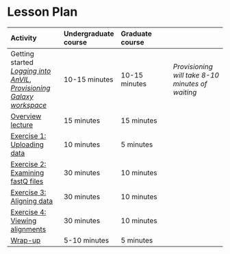 # Lesson Plan

| Activity | Undergraduate course | Graduate course | |
| :-- | :-- | :-- | :--|
| Getting started [_Logging into AnVIL_](https://jhudatascience.org/GDSCN_Book_SARS_Galaxy_on_AnVIL/student-activity-guide.html#set-up), [_Provisioning Galaxy workspace_](https://jhudatascience.org/GDSCN_Book_SARS_Galaxy_on_AnVIL/student-activity-guide.html#starting-galaxy) | 10-15 minutes | 10-15 minutes | _Provisioning will take 8-10 minutes of waiting_ |
| [Overview lecture](https://jhudatascience.org/GDSCN_Book_SARS_Galaxy_on_AnVIL/overview-video.html#overview-video) | 15 minutes | 15 minutes | 
| [Exercise 1: Uploading data](https://jhudatascience.org/GDSCN_Book_SARS_Galaxy_on_AnVIL/student-activity-guide.html#importing-data-into-galaxy) | 10 minutes | 5 minutes |
| [Exercise 2: Examining fastQ files](https://jhudatascience.org/GDSCN_Book_SARS_Galaxy_on_AnVIL/student-activity-guide.html#exercise-one-examining-fastq-files-in-galaxy) | 30 minutes | 10 minutes |
| [Exercise 3: Aligning data](https://jhudatascience.org/GDSCN_Book_SARS_Galaxy_on_AnVIL/student-activity-guide.html#exercise-two) | 30 minutes | 10 minutes |
| [Exercise 4: Viewing alignments](https://jhudatascience.org/GDSCN_Book_SARS_Galaxy_on_AnVIL/student-activity-guide.html#exercise-three-viewing-aligned-data) | 30 minutes | 10 minutes |
| [Wrap-up](https://jhudatascience.org/GDSCN_Book_SARS_Galaxy_on_AnVIL/student-activity-guide.html#wrap-up) | 5-10 minutes | 5 minutes |

